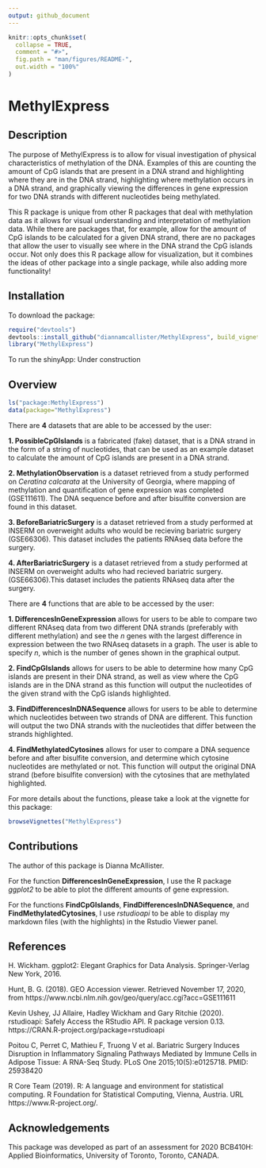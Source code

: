 ```yaml
---
output: github_document
---
```


<!-- README.md is generated from README.Rmd. Please edit that file -->

```r
knitr::opts_chunk$set(
  collapse = TRUE,
  comment = "#>",
  fig.path = "man/figures/README-",
  out.width = "100%"
)
```

# MethylExpress

<!-- badges: start -->
<!-- badges: end -->

## Description

The purpose of MethylExpress is to allow for visual investigation of physical
characteristics of methylation of the DNA. Examples of this are counting the
amount of CpG islands that are present in a DNA strand and highlighting where
they are in the DNA strand, highlighting where methylation occurs in a DNA
strand, and graphically viewing the differences in gene expression for two
DNA strands with different nucleotides being methylated.

This R package is unique from other R packages that deal with methylation data
as it allows for visual understanding and interpretation of methylation data.
While there are packages that, for example, allow for the amount of CpG islands
to be calculated for a given DNA strand, there are no packages that allow the
user to visually see where in the DNA strand the CpG islands occur. Not only
does this R package allow for visualization, but it combines the ideas of other
package into a single package, while also adding more functionality!


## Installation

To download the package:
```r
require("devtools")
devtools::install_github("diannamcallister/MethylExpress", build_vignettes = TRUE)
library("MethylExpress")
```

To run the shinyApp:
Under construction

## Overview

```r
ls("package:MethylExpress")
data(package="MethylExpress")
```

There are **4** datasets that are able to be accessed by the user:

**1. PossibleCpGIslands** is a fabricated (fake) dataset, that is a DNA strand
in the form of a string of nucleotides, that can be used as an example dataset
to calculate the amount of CpG islands are present in a DNA strand.

**2. MethylationObservation** is a dataset retrieved from a study performed
on *Ceratina calcarata* at the University of Georgia, where mapping of 
methylation and quantification of gene expression was completed (GSE111611). 
The DNA sequence before and after bisulfite conversion are found in this 
dataset.

**3. BeforeBariatricSurgery** is a dataset retrieved from a study performed
at INSERM on overweight adults who would be recieving bariatric surgery 
(GSE66306). This dataset includes the patients RNAseq data before the surgery.

**4. AfterBariatricSurgery** is a dataset retrieved from a study performed
at INSERM on overweight adults who had recieved bariatric surgery. 
(GSE66306).This dataset includes the patients RNAseq data after the surgery.


There are **4** functions that are able to be accessed by the user:

**1. DifferencesInGeneExpression** allows for users to be able to compare two
different RNAseq data from two different DNA strands (preferably with 
different methylation) and see the *n* genes with the largest difference in 
expression between the two RNAseq datasets in a graph. The user is able to 
specify *n*, which is the number of genes shown in the graphical output.

**2. FindCpGIslands** allows for users to be able to determine how many CpG
islands are present in their DNA strand, as well as view where the CpG islands
are in the DNA strand as this function will output the nucleotides of the
given strand with the CpG islands highlighted.

**3. FindDifferencesInDNASequence** allows for users to be able to determine
which nucleotides between two strands of DNA are different. This function will
output the two DNA strands with the nucleotides that differ between the strands
highlighted.

**4. FindMethylatedCytosines** allows for user to compare a DNA sequence before
and after bisulfite conversion, and determine which cytosine nucleotides are
methylated or not. This function will output the original DNA strand (before
bisulfite conversion) with the cytosines that are methylated highlighted.

For more details about the functions, please take a look at the vignette for
this package:

```r
browseVignettes("MethylExpress")
```

## Contributions
The author of this package is Dianna McAllister.

For the function **DifferencesInGeneExpression**, I use the R package 
*ggplot2* to be able to plot the different amounts of gene expression.

For the functions **FindCpGIslands**, **FindDifferencesInDNASequence**, and
**FindMethylatedCytosines**, I use *rstudioapi* to be able to display my
markdown files (with the highlights) in the Rstudio Viewer panel.


## References
H. Wickham. ggplot2: Elegant Graphics for Data Analysis. Springer-Verlag New York, 2016.

Hunt, B. G. (2018). GEO Accession viewer. Retrieved November 17, 2020, from https://www.ncbi.nlm.nih.gov/geo/query/acc.cgi?acc=GSE111611

Kevin Ushey, JJ Allaire, Hadley Wickham and Gary Ritchie (2020). rstudioapi: Safely Access the RStudio API. R package version 0.13. https://CRAN.R-project.org/package=rstudioapi

Poitou C, Perret C, Mathieu F, Truong V et al. Bariatric Surgery Induces Disruption in Inflammatory Signaling Pathways Mediated by Immune Cells in Adipose Tissue: A RNA-Seq Study. PLoS One 2015;10(5):e0125718. PMID: 25938420

R Core Team (2019). R: A language and environment for statistical computing. R Foundation for Statistical Computing, Vienna, Austria. URL https://www.R-project.org/.

## Acknowledgements
This package was developed as part of an assessment for 2020 BCB410H: Applied
Bioinformatics, University of Toronto, Toronto, CANADA.

